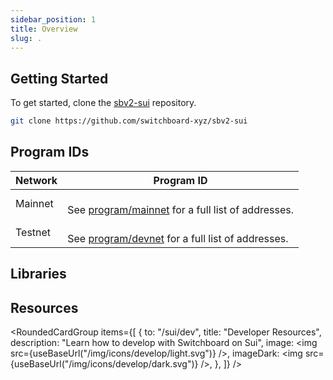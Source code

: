```yaml
---
sidebar_position: 1
title: Overview
slug: .
---
```



## Getting Started

To get started, clone the
[sbv2-sui](https://github.com/switchboard-xyz/sbv2-sui) repository.

```bash
git clone https://github.com/switchboard-xyz/sbv2-sui
```

## Program IDs

| **Network** | **Program ID**                                                                                                                                                                    |
| ----------- | --------------------------------------------------------------------------------------------------------------------------------------------------------------------------------- |
| Mainnet     | <PublicKeyButton publicKey="0xfd2e0f4383df3ec9106326dcd9a20510cdce72146754296deed15403fcd3df8b" /> <br />See [program/mainnet](sui/program/mainnet) for a full list of addresses. |
| Testnet     | <PublicKeyButton publicKey="0x271beaa1f36bf8812a778f0df5a7a9f67a757008512096862a128c42923671e2" /> <br />See [program/devnet](sui/program/devnet) for a full list of addresses.   |

## Libraries


<SuiLibraries />

## Resources

<RoundedCardGroup
  items={[
    {
      to: "/sui/dev",
      title: "Developer Resources",
      description: "Learn how to develop with Switchboard on Sui",
      image: <img src={useBaseUrl("/img/icons/develop/light.svg")} />,
      imageDark: <img src={useBaseUrl("/img/icons/develop/dark.svg")} />,
    },
  ]}
/>
